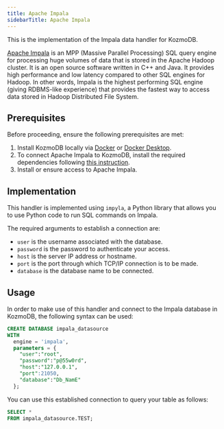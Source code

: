 ```yaml
---
title: Apache Impala
sidebarTitle: Apache Impala
---
```


This is the implementation of the Impala data handler for KozmoDB.

[Apache Impala](https://impala.apache.org/) is an MPP (Massive Parallel Processing) SQL query engine for processing huge volumes of data that is stored in the Apache Hadoop cluster. It is an open source software written in C++ and Java. It provides high performance and low latency compared to other SQL engines for Hadoop. In other words, Impala is the highest performing SQL engine (giving RDBMS-like experience) that provides the fastest way to access data stored in Hadoop Distributed File System.

## Prerequisites

Before proceeding, ensure the following prerequisites are met:

1. Install KozmoDB locally via [Docker](/setup/self-hosted/docker) or [Docker Desktop](/setup/self-hosted/docker-desktop).
2. To connect Apache Impala to KozmoDB, install the required dependencies following [this instruction](/setup/self-hosted/docker#install-dependencies).
3. Install or ensure access to Apache Impala.

## Implementation

This handler is implemented using `impyla`, a Python library that allows you to use Python code to run SQL commands on Impala.

The required arguments to establish a connection are:

* `user` is the username associated with the database.
* `password` is the password to authenticate your access.
* `host` is the server IP address or hostname.
* `port` is the port through which TCP/IP connection is to be made.
* `database` is the database name to be connected.

## Usage

In order to make use of this handler and connect to the Impala database in KozmoDB, the following syntax can be used:

```sql
CREATE DATABASE impala_datasource
WITH
  engine = 'impala',
  parameters = {
    "user":"root",
    "password":"p@55w0rd",
    "host":"127.0.0.1",
    "port":21050,
    "database":"Db_NamE"
  };
```

You can use this established connection to query your table as follows:

```sql
SELECT *
FROM impala_datasource.TEST;
```

